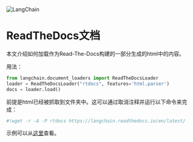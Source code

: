 

<Head>
  <script>
    {
      `(function() {
         var _hmt = _hmt || [];
(function() {
  var hm = document.createElement("script");
  hm.src = "https://hm.baidu.com/hm.js?e60fb290e204e04c5cb6f79b0ac1e697";
  var s = document.getElementsByTagName("script")[0]; 
  s.parentNode.insertBefore(hm, s);
})();
       })();`
    }
  </script>
</Head>

![LangChain](https://pica.zhimg.com/50/v2-56e8bbb52aa271012541c1fe1ceb11a2_r.gif)



ReadTheDocs文档
==========================================================

本文介绍如何加载作为Read-The-Docs构建的一部分生成的html中的内容。

用法：

```python
from langchain.document_loaders import ReadTheDocsLoader
loader = ReadTheDocsLoader("rtdocs", features='html.parser')
docs = loader.load()
```

前提是html已经被抓取到文件夹中。这可以通过取消注释并运行以下命令来完成： 

```python
#!wget -r -A -P rtdocs https://langchain.readthedocs.io/en/latest/
```

示例可以从[这里](https://github.com/hwchase17/chat-langchain)查看。